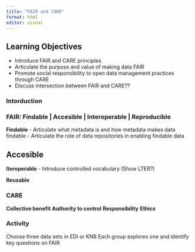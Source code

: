 ```yaml
---
title: "FAIR and CARE"
format: html
editor: visual
---
```


## Learning Objectives {.unnumbered}

- Introduce FAIR and CARE principles
- Articulate the purpose and value of making data FAIR
- Promote social responsibility to open data management practices through CARE
- Discuss intersection between FAIR and CARE??



### Intorduction
### FAIR: Findable | Accesible | Interoperable | Reproducible

**Findable**
- Articulate what metadata is and how metadata makes data findable
- Articulate the role of data repositories in enabling findable data


**Accesible**
- 

**Iteroperable**
- Introduce controlled vocabulary (Show LTER?)


**Reusable**

### CARE

**Collective benefit**
**Authority to control**
**Responsibility**
**Ethics**

### Activity

Choose three data sets in EDI or KNB
Each group explores one and identify key questions on FAIR
